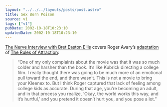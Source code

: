 ```yaml
---
layout: "../../../layouts/posts/post.astro"
title: Sex Born Poison
source: v1
tags: ["v1"]
pubDate: 2002-10-18T10:23:10
updatedDate: 2002-10-18T10:23:10
---
```


[The Nerve Interview with Bret Easton Ellis][1] covers Roger Avary&#8217;s [adaptation][2] of [The Rules of Attraction][3]:

> &#8220;One of my only complaints about the movie was that it was so much colder and harsher than the book. It&#8217;s like Kubrick directing a college film. I really thought there was going to be much more of an emotional pull toward the end, and there wasn&#8217;t. This is not a movie to bring your Kleenex to. But I think Roger captured that lack of feeling among college kids as accurate. During that age, you&#8217;re becoming an adult, and in that process you realize, &#8216;Okay, the world works this way, and it&#8217;s hurtful,&#8217; and you pretend it doesn&#8217;t hurt you, and you pose a lot.&#8221;

[1]: http://www.nerve.com/screeningRoom/film/rules/ "The Rules of Adaptation: The Nerve Interview with Bret Easton Ellis"
[2]: http://uk.imdb.com/Title?0292644 "IMDb: The Rules of Attraction"
[3]: http://www.amazon.co.uk/exec/obidos/ASIN/0330301861/ohsky "Amazon.co.uk: Bret Easton Ellis' The Rules of Attraction"
